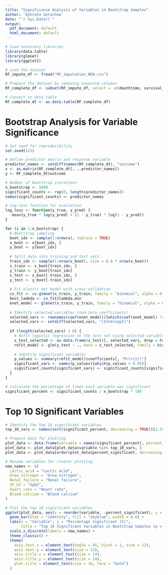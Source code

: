 ```yaml
---
title: "Significance Analysis of Variables in Bootstrap Samples"
author: 'Ephrata Getachew'
date: "`r Sys.Date()`"
output:
  pdf_document: default
  html_document: default
---
```


```r
# Load necessary libraries
library(data.table)
library(glmnet)
library(ggplot2)
```


```r
# Load the dataset
RF_impute_df <- fread("RF_imputation_NEW.csv")
```


```r
# Prepare the dataset by removing unwanted columns
RF_complete_df <- subset(RF_impute_df, select = -c(deathtime, survival_time, LOS, Unnamed_0, V1, admittime, ID, group, tLOS, Anion_gap, subject_id))

# Convert to data.table
RF_complete_dt <- as.data.table(RF_complete_df)
```


# Bootstrap Analysis for Variable Significance

```r
# Set seed for reproducibility
set.seed(123)

# Define predictor matrix and response variable
predictor_names <- setdiff(names(RF_complete_dt), "outcome")
x <- as.matrix(RF_complete_dt[, ..predictor_names])
y <- RF_complete_dt$outcome

# Number of bootstrap iterations
n_bootstrap <- 1000
significant_counts <- rep(0, length(predictor_names))
names(significant_counts) <- predictor_names

# Log-loss function for evaluation
log_loss <- function(y_true, y_pred) {
  -mean(y_true * log(y_pred) + (1 - y_true) * log(1 - y_pred))
}

for (i in 1:n_bootstrap) {
  # Bootstrap sampling
  boot_idx <- sample(1:nrow(x), replace = TRUE)
  x_boot <- x[boot_idx, ]
  y_boot <- y[boot_idx]
  
  # Split data into training and test sets
  train_idx <- sample(1:nrow(x_boot), size = 0.8 * nrow(x_boot))
  x_train <- x_boot[train_idx, ]
  y_train <- y_boot[train_idx]
  x_test <- x_boot[-train_idx, ]
  y_test <- y_boot[-train_idx]
  
  # Fit elastic net model with cross-validation
  cv_fit <- cv.glmnet(x_train, y_train, family = "binomial", alpha = 0.5)
  best_lambda <- cv_fit$lambda.min
  enet_model <- glmnet(x_train, y_train, family = "binomial", alpha = 0.5, lambda = best_lambda)
  
  # Identify selected variables (non-zero coefficients)
  selected_vars <- rownames(coef(enet_model))[which(coef(enet_model) != 0)]
  selected_vars <- setdiff(selected_vars, "(Intercept)")
  
  if (length(selected_vars) > 0) {
    # Refit logistic regression on the test set using selected variables
    x_test_selected <- as.data.frame(x_test)[, selected_vars, drop = FALSE]
    refit_model <- glm(y_test ~ ., data = x_test_selected, family = binomial())
    
    # Identify significant variables
    p_values <- summary(refit_model)$coefficients[, "Pr(>|z|)"]
    significant_vars <- names(p_values)[which(p_values < 0.05)]
    significant_counts[significant_vars] <- significant_counts[significant_vars] + 1
  }
}

# Calculate the percentage of times each variable was significant
significant_percent <- significant_counts / n_bootstrap * 100
```


# Top 10 Significant Variables

```r
# Identify the top 10 significant variables
top_10_vars <- names(sort(significant_percent, decreasing = TRUE))[1:10]

# Prepare data for plotting
plot_data <- data.frame(variable = names(significant_percent), percent_significant = significant_percent)
plot_data <- plot_data[plot_data$variable %in% top_10_vars, ]
plot_data <- plot_data[order(plot_data$percent_significant, decreasing = TRUE), ]
```


```r
# Rename variables for clearer plotting
new_names <- c(
  Lactic_acid = "Lactic acid",
  Urea_nitrogen = "Urea nitrogen",
  Renal_failure = "Renal failure",
  SP_O2 = "SpO2",
  heart_rate = "Heart rate",
  Blood_calcium = "Blood calcium"
)
```


```r
# Plot the top 10 significant variables
ggplot(plot_data, aes(x = reorder(variable, -percent_significant), y = percent_significant)) +
  geom_bar(stat = "identity", fill = "skyblue", width = 0.6) +
  labs(x = "Variable", y = "Percentage Significant (%)", 
       title = "Top 10 Significant Variables in Bootstrap Samples (p < 0.05)") +
  scale_x_discrete(labels = new_names) +
  theme_classic() +
  theme(
    axis.text.x = element_text(angle = 45, hjust = 1, size = 12),  
    axis.text.y = element_text(size = 12),  
    axis.title.x = element_text(size = 14),  
    axis.title.y = element_text(size = 14),  
    plot.title = element_text(size = 16, face = "bold") 
  )
```
